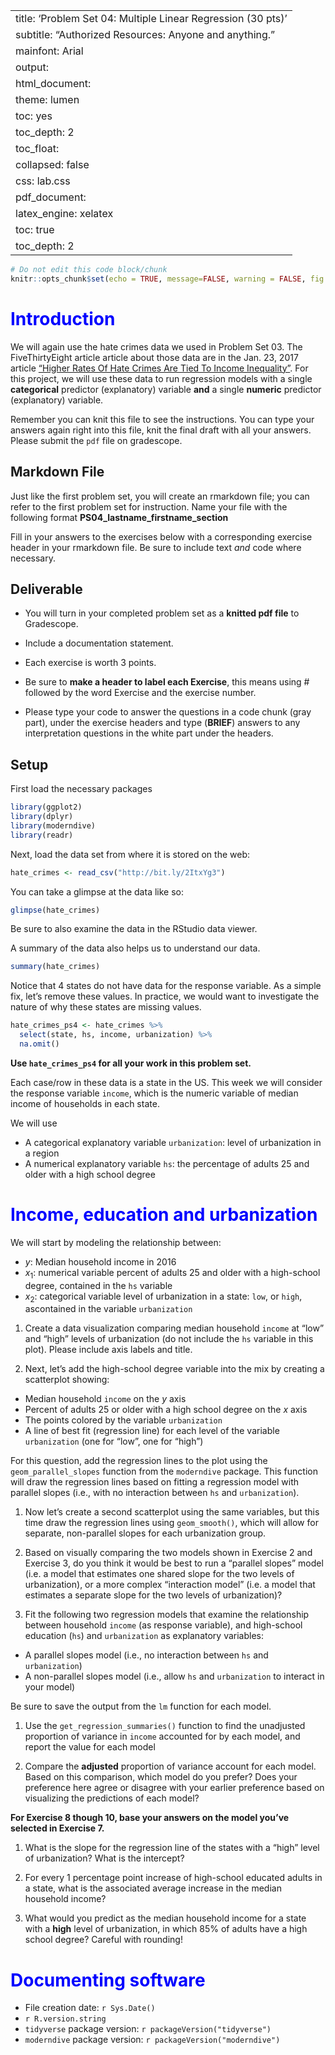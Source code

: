 
---
title: 'Problem Set 04: Multiple Linear Regression (30 pts)'
subtitle: "Authorized Resources: Anyone and anything."
mainfont: Arial
output:
  html_document:
    theme: lumen
    toc: yes
    toc_depth: 2
    toc_float:
      collapsed: false
    css: lab.css
  pdf_document:
    latex_engine: xelatex
    toc: true
    toc_depth: 2
---

```r
# Do not edit this code block/chunk
knitr::opts_chunk$set(echo = TRUE, message=FALSE, warning = FALSE, fig.width = 16/2, fig.height = 9/2)
```


# Introduction  

We will again use the hate crimes data we used in Problem Set 03. The FiveThirtyEight article article about those data are in the Jan. 23, 2017 article ["Higher Rates Of Hate Crimes Are Tied To Income Inequality"](https://fivethirtyeight.com/features/higher-rates-of-hate-crimes-are-tied-to-income-inequality/). For this project, we will use these data  to run regression models with a single **categorical** predictor (explanatory) variable **and** a single **numeric** predictor (explanatory) variable. 

Remember you can knit this file to see the instructions. You can type your answers again right into this file, knit the final draft with all your answers. Please submit the `pdf` file on gradescope. 

## Markdown File

Just like the first problem set, you will create an rmarkdown file; you can refer to the first problem set for instruction. Name your file with the following format **PS04_lastname_firstname_section**

Fill in your answers to the exercises below with a corresponding exercise header in your rmarkdown file. Be sure to include text *and* code where necessary.

## Deliverable 

* You will turn in your completed problem set as a **knitted pdf file** to Gradescope. 

* Include a documentation statement.  

* Each exercise is worth 3 points. 

* Be sure to **make a header to label each Exercise**, this means using # followed by the word Exercise and the exercise number. 

* Please type your code to answer the questions in a code chunk (gray part), under the exercise headers and type (**BRIEF**) answers to any interpretation questions in the white part under the headers. 

## Setup

First load the necessary packages 

```r
library(ggplot2)
library(dplyr)
library(moderndive)
library(readr)
```

Next, load the data set from where it is stored on the web: 

```r
hate_crimes <- read_csv("http://bit.ly/2ItxYg3")
```

You can take a glimpse at the data like so: 

```r
glimpse(hate_crimes)
```

Be sure to also examine the data in the RStudio data viewer.

A summary of the data also helps us to understand our data.

```r
summary(hate_crimes)
```

Notice that 4 states do not have data for the response variable. As a simple fix, let's remove these values. In practice, we would want to investigate the nature of why these states are missing values.

```r
hate_crimes_ps4 <- hate_crimes %>%
  select(state, hs, income, urbanization) %>%
  na.omit()
```

**Use `hate_crimes_ps4` for all your work in this problem set.**

Each case/row in these data is a state in the US. This week we will consider the response variable `income`, which is the numeric variable of median income of households in each state. 

We will use

* A categorical explanatory variable `urbanization`: level of urbanization in a region
* A numerical explanatory variable `hs`: the percentage of adults 25 and older with a high school degree 


# Income, education and urbanization 

We will start by modeling the relationship between:

* $y$: Median household income in 2016
* $x_1$: numerical variable percent of adults 25 and older with a high-school degree, contained in the `hs` variable  
* $x_2$: categorical variable level of urbanization in a state: `low`,  or `high`, ascontained in the variable `urbanization`



1. Create a data visualization comparing median household `income` at "low" and "high" levels of urbanization (do not include the `hs` variable in this plot). Please include axis labels and title.




1. Next, let's add the high-school degree variable into the mix by creating a scatterplot showing: 

* Median household `income` on the $y$ axis
* Percent of adults 25 or older with a high school degree on the $x$ axis
* The points colored by the variable `urbanization`
* A line of best fit (regression line) for each level of the variable `urbanization` (one for "low", one for "high")

For this question, add the regression lines to the plot using the `geom_parallel_slopes` function from the `moderndive` package. This function will draw the regression lines based on fitting a regression model with parallel slopes (i.e., with no interaction between `hs` and `urbanization`).


1. Now let's create a second scatterplot using the same variables, but this time draw the regression lines using `geom_smooth()`, which will allow for separate, non-parallel slopes for each urbanization group.


1. Based on visually comparing the two models shown in Exercise 2 and Exercise 3, do you think it would be best to run a "parallel slopes" model (i.e. a model that estimates one shared slope for the two levels of urbanization), or a more complex "interaction model" (i.e. a model that estimates a separate slope for the two levels of urbanization)?


1. Fit the following two regression models that examine the relationship between household `income` (as response variable), and high-school education (`hs`) and `urbanization` as explanatory variables:

- A parallel slopes model (i.e., no interaction between `hs` and `urbanization`)
- A non-parallel slopes model (i.e., allow `hs` and `urbanization` to interact in your model)

Be sure to save the output from the `lm` function for each model.



1. Use the `get_regression_summaries()` function to find the unadjusted proportion of variance in `income` accounted for by each model, and report the value for each model


1. Compare the **adjusted** proportion of variance account for each model. Based on this comparison, which model do you prefer? Does your preference here agree or disagree with your earlier preference based on visualizing the predictions of each model?



**For Exercise  8 though 10, base your answers on the model you've selected in Exercise 7.**


1. What is the slope for the regression line of the states with a "high" level of urbanization? What is the intercept?


1. For every 1 percentage point increase of high-school educated adults in a state, what is the associated average increase in the median household income?




1. What would you predict as the median household income for a state with a **high** level of urbanization, in which 85% of adults have a high school degree? Careful with rounding!

# Documenting software 

  * File creation date: `r Sys.Date()`
  * `r R.version.string`
  * `tidyverse` package version: `r packageVersion("tidyverse")`
  * `moderndive` package version: `r packageVersion("moderndive")`


[//]: (students- please do not delete anything below this line!) 

<style type="text/css">
h1 { /* Header 1 */
  color: Blue;
}}
</style>

